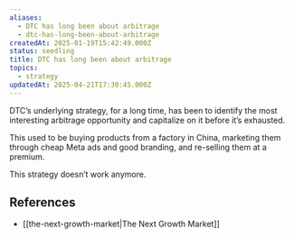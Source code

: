 ```yaml
---
aliases:
  - DTC has long been about arbitrage
  - dtc-has-long-been-about-arbitrage
createdAt: 2025-01-19T15:42:49.000Z
status: seedling
title: DTC has long been about arbitrage
topics:
  - strategy
updatedAt: 2025-04-21T17:30:45.000Z
---
```

DTC’s underlying strategy, for a long time, has been to identify the most interesting arbitrage opportunity and capitalize on it before it’s exhausted.

This used to be buying products from a factory in China, marketing them through cheap Meta ads and good branding, and re-selling them at a premium.

This strategy doesn’t work anymore.

## References

- [[the-next-growth-market|The Next Growth Market]]
